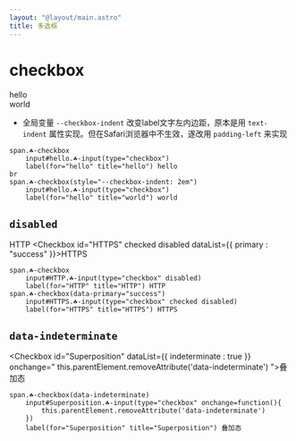```yaml
---
layout: "@layout/main.astro"
title: 多选框
---
```




# checkbox

<Checkbox id="hello">hello</Checkbox>
<br />
<Checkbox id="world" checked style="--checkbox-indent: 2em">world</Checkbox>

- 全局变量 `--checkbox-indent` 改变label文字左内边距，原本是用 `text-indent` 属性实现。但在Safari浏览器中不生效，遂改用 `padding-left` 来实现

```pug
span.☘-checkbox
    input#hello.☘-input(type="checkbox")
    label(for="hello" title="hello") hello
br
span.☘-checkbox(style="--checkbox-indent: 2em")
    input#hello.☘-input(type="checkbox")
    label(for="hello" title="world") world
```

## `disabled`

<Checkbox id="HTTP" disabled>HTTP</Checkbox>
<Checkbox id="HTTPS" checked disabled dataList={{ primary : "success" }}>HTTPS</Checkbox>

```pug
span.☘-checkbox
    input#HTTP.☘-input(type="checkbox" disabled)
    label(for="HTTP" title="HTTP") HTTP
span.☘-checkbox(data-primary="success")
    input#HTTPS.☘-input(type="checkbox" checked disabled)
    label(for="HTTPS" title="HTTPS") HTTPS
```

## `data-indeterminate`

<Checkbox id="Superposition" dataList={{ indeterminate : true }} onchange="
    this.parentElement.removeAttribute('data-indeterminate')
">叠加态</Checkbox>

```pug
span.☘-checkbox(data-indeterminate)
    input#Superposition.☘-input(type="checkbox" onchange=function(){
        this.parentElement.removeAttribute('data-indeterminate')
    })
    label(for="Superposition" title="Superposition") 叠加态
```
